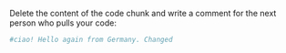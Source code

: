 Delete the content of the code chunk and write a comment for the next person who pulls your code:

```{r}

#ciao! Hello again from Germany. Changed

```
